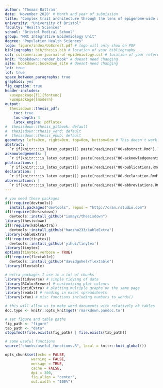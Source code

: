```yaml
---
author: 'Thomas Battram'
date: 'November 2020' # Month and year of submission
title: "Complex trait architecture through the lens of epigenome-wide association studies"
university: "University of Bristol"
faculty: "Health Sciences"
school: "Bristol Medical School"
group: "MRC Integrative Epidemiology Unit"
degree: "Population Health Sciences"
logo: figure/index/UoBcrest.pdf # logo will only show on PDF
bibliography: bib/thesis.bib # location of your bibliography 
csl: csl/american-journal-of-epidemiology.csl # location of your referencing style 
knit: "bookdown::render_book" # doesnt need changing 
site: bookdown::bookdown_site # doesnt need changing 
lot: true 
lof: true
space_between_paragraphs: true
graphics: yes
fig_caption: true
header-includes:
  \usepackage[T1]{fontenc}
  \usepackage{lmodern}
output: 
  thesisdown::thesis_pdf: 
    toc: true
    toc-depth: 4
    latex_engine: pdflatex
#  thesisdown::thesis_gitbook: default
#  thesisdown::thesis_word: default
#  thesisdown::thesis_epub: default
geometry: left=0cm, right=0cm, top=0cm, bottom=0cm # This doesn't work
abstract: |
  `r if(knitr:::is_latex_output()) paste(readLines("00-abstract.Rmd"), collapse = '\n  ')`
acknowledgements: |
  `r if(knitr:::is_latex_output()) paste(readLines("00-acknowledgements.Rmd"), collapse = '\n  ')`
publications: |
  `r if(knitr:::is_latex_output()) paste(readLines("00-publications.Rmd"), collapse = '\n  ')`
declaration: |
  `r if(knitr:::is_latex_output()) paste(readLines("00-declaration.Rmd"), collapse = '\n  ')`
abbreviations: |
  `r if(knitr:::is_latex_output()) paste(readLines("00-abbreviations.Rmd"), collapse = '\n  ')`
---
```


```r
# you need these packages
if(!require(devtools))
  install.packages("devtools", repos = "http://cran.rstudio.com")
if(!require(thesisdown))
  devtools::install_github("ismayc/thesisdown")
library(thesisdown)
if(!require(kableExtra))
  devtools::install_github("haozhu233/kableExtra")
library(kableExtra)
if(!require(tinytex))
  devtools::install_github('yihui/tinytex')
library(tinytex)
options(tinytex.verbose = TRUE)
if(!require(flextable))
  devtools::install_github("davidgohel/flextable")
library(flextable)

# extra packages I use in a lot of chunks
library(tidyverse) # simple tidying of data
library(RColorBrewer) # customising plot colours
library(gridExtra) # plotting multiple graphs on the same page
library(readxl) # reading in excel spreadsheets
library(xfun) # misc functions including numbers_to_words()

# this will allow us to make word documents with relatively ok tables
doc.type <- knitr::opts_knit$get('rmarkdown.pandoc.to')

# set figure and table paths
fig_path <- "figure"
tab_path <- "data"
stopifnot(file.exists(fig_path) | file.exists(tab_path))

# some useful functions
source("chunks/useful_functions.R", local = knitr::knit_global())

```

```r
opts_chunk$set(echo = FALSE, 
            warning = FALSE, 
            message = TRUE, 
            cache = FALSE, 
            dpi = 300,
            fig.align = "center",
            out.width = "100%")
```


